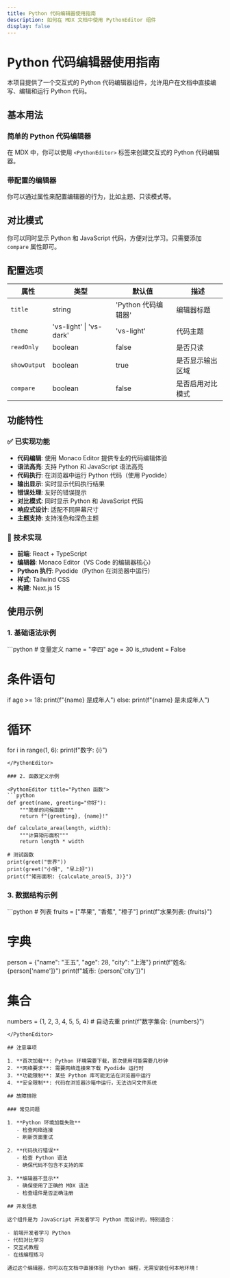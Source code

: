 ```yaml
---
title: Python 代码编辑器使用指南
description: 如何在 MDX 文档中使用 PythonEditor 组件
display: false
---
```


# Python 代码编辑器使用指南

本项目提供了一个交互式的 Python 代码编辑器组件，允许用户在文档中直接编写、编辑和运行 Python 代码。

## 基本用法

### 简单的 Python 代码编辑器

在 MDX 中，你可以使用 `<PythonEditor>` 标签来创建交互式的 Python 代码编辑器。

### 带配置的编辑器

你可以通过属性来配置编辑器的行为，比如主题、只读模式等。

## 对比模式

你可以同时显示 Python 和 JavaScript 代码，方便对比学习。只需要添加 `compare` 属性即可。

## 配置选项

| 属性 | 类型 | 默认值 | 描述 |
|------|------|--------|------|
| `title` | string | 'Python 代码编辑器' | 编辑器标题 |
| `theme` | 'vs-light' \| 'vs-dark' | 'vs-light' | 代码主题 |
| `readOnly` | boolean | false | 是否只读 |
| `showOutput` | boolean | true | 是否显示输出区域 |
| `compare` | boolean | false | 是否启用对比模式 |

## 功能特性

### ✅ 已实现功能

- **代码编辑**: 使用 Monaco Editor 提供专业的代码编辑体验
- **语法高亮**: 支持 Python 和 JavaScript 语法高亮
- **代码执行**: 在浏览器中运行 Python 代码（使用 Pyodide）
- **输出显示**: 实时显示代码执行结果
- **错误处理**: 友好的错误提示
- **对比模式**: 同时显示 Python 和 JavaScript 代码
- **响应式设计**: 适配不同屏幕尺寸
- **主题支持**: 支持浅色和深色主题

### 🔧 技术实现

- **前端**: React + TypeScript
- **编辑器**: Monaco Editor（VS Code 的编辑器核心）
- **Python 执行**: Pyodide（Python 在浏览器中运行）
- **样式**: Tailwind CSS
- **构建**: Next.js 15

## 使用示例

### 1. 基础语法示例

<PythonEditor title="Python 基础语法">
```python
# 变量定义
name = "李四"
age = 30
is_student = False

# 条件语句
if age >= 18:
    print(f"{name} 是成年人")
else:
    print(f"{name} 是未成年人")

# 循环
for i in range(1, 6):
    print(f"数字: {i}")
```
</PythonEditor>

### 2. 函数定义示例

<PythonEditor title="Python 函数">
```python
def greet(name, greeting="你好"):
    """简单的问候函数"""
    return f"{greeting}, {name}!"

def calculate_area(length, width):
    """计算矩形面积"""
    return length * width

# 测试函数
print(greet("世界"))
print(greet("小明", "早上好"))
print(f"矩形面积: {calculate_area(5, 3)}")
```
</PythonEditor>

### 3. 数据结构示例

<PythonEditor title="Python 数据结构">
```python
# 列表
fruits = ["苹果", "香蕉", "橙子"]
print(f"水果列表: {fruits}")

# 字典
person = {"name": "王五", "age": 28, "city": "上海"}
print(f"姓名: {person['name']}")
print(f"城市: {person['city']}")

# 集合
numbers = {1, 2, 3, 4, 5, 5, 4}  # 自动去重
print(f"数字集合: {numbers}")
```
</PythonEditor>

## 注意事项

1. **首次加载**: Python 环境需要下载，首次使用可能需要几秒钟
2. **网络要求**: 需要网络连接来下载 Pyodide 运行时
3. **功能限制**: 某些 Python 库可能无法在浏览器中运行
4. **安全限制**: 代码在浏览器沙箱中运行，无法访问文件系统

## 故障排除

### 常见问题

1. **Python 环境加载失败**
   - 检查网络连接
   - 刷新页面重试

2. **代码执行错误**
   - 检查 Python 语法
   - 确保代码不包含不支持的库

3. **编辑器不显示**
   - 确保使用了正确的 MDX 语法
   - 检查组件是否正确注册

## 开发信息

这个组件是为 JavaScript 开发者学习 Python 而设计的，特别适合：

- 前端开发者学习 Python
- 代码对比学习
- 交互式教程
- 在线编程练习

通过这个编辑器，你可以在文档中直接体验 Python 编程，无需安装任何本地环境！ 